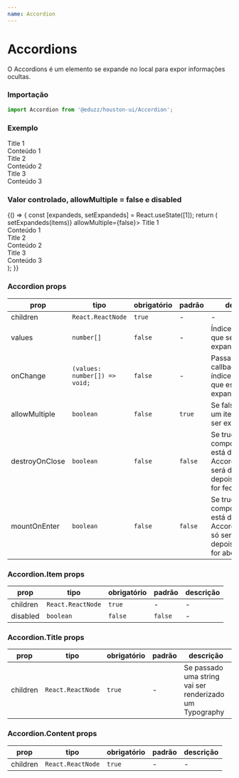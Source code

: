 ```yaml
---
name: Accordion
---
```




# Accordions

O Accordions é um elemento se expande no local para expor informações ocultas.

### Importação

```js
import Accordion from '@eduzz/houston-ui/Accordion';
```

### Exemplo

<Playground>
  <Accordion>
    <Accordion.Item>
      <Accordion.Title>Title 1</Accordion.Title>
      <Accordion.Content>
        <div>Conteúdo 1</div>
      </Accordion.Content>
    </Accordion.Item>
    <Accordion.Item>
      <Accordion.Title>Title 2</Accordion.Title>
      <Accordion.Content>
        <div>Conteúdo 2</div>
      </Accordion.Content>
    </Accordion.Item>
    <Accordion.Item>
      <Accordion.Title>Title 3</Accordion.Title>
      <Accordion.Content>
        <div>Conteúdo 3</div>
      </Accordion.Content>
    </Accordion.Item>
  </Accordion>
</Playground>

### Valor controlado, allowMultiple = false e disabled

<Playground>
  {() => {
    const [expandeds, setExpandeds] = React.useState([1]);
    return (
      <Accordion values={expandeds} onChange={items => setExpandeds(items)} allowMultiple={false}>
        <Accordion.Item>
          <Accordion.Title>Title 1</Accordion.Title>
          <Accordion.Content>
            <div>Conteúdo 1</div>
          </Accordion.Content>
        </Accordion.Item>
        <Accordion.Item>
          <Accordion.Title>Title 2</Accordion.Title>
          <Accordion.Content>
            <div>Conteúdo 2</div>
          </Accordion.Content>
        </Accordion.Item>
        <Accordion.Item disabled>
          <Accordion.Title>Title 3</Accordion.Title>
          <Accordion.Content>
            <div>Conteúdo 3</div>
          </Accordion.Content>
        </Accordion.Item>
      </Accordion>
    );
  }}
</Playground>

### Accordion props

| prop           | tipo                          | obrigatório | padrão  | descrição                                                                                               |
| -------------- | ----------------------------- | ----------- | ------- | ------------------------------------------------------------------------------------------------------- |
| children       | `React.ReactNode`             | `true`      | -       | -                                                                                                       |
| values         | `number[]`                    | `false`     | -       | Índices dos items que serão expandidos                                                                  |
| onChange       | `(values: number[]) => void;` | `false`     | -       | Passa pelo callback os índices dos items que estão expandidos                                           |
| allowMultiple  | `boolean`                     | `false`     | `true`  | Se false apenas um item poderá ser expandido                                                            |
| destroyOnClose | `boolean`                     | `false`     | `false` | Se true o componente que está dentro do Accordion.Content será desmontado depois que o item for fechado |
| mountOnEnter   | `boolean`                     | `false`     | `false` | Se true o componente que está dentro do Accordion.Content só sera montado depois que o item for aberto  |

### Accordion.Item props

| prop     | tipo              | obrigatório | padrão  | descrição |
| -------- | ----------------- | ----------- | ------- | --------- |
| children | `React.ReactNode` | `true`      | -       | -         |
| disabled | `boolean`         | `false`     | `false` | -         |

### Accordion.Title props

| prop     | tipo              | obrigatório | padrão | descrição                                               |
| -------- | ----------------- | ----------- | ------ | ------------------------------------------------------- |
| children | `React.ReactNode` | `true`      | -      | Se passado uma string vai ser renderizado um Typography |

### Accordion.Content props

| prop     | tipo              | obrigatório | padrão | descrição |
| -------- | ----------------- | ----------- | ------ | --------- |
| children | `React.ReactNode` | `true`      | -      | -         |
